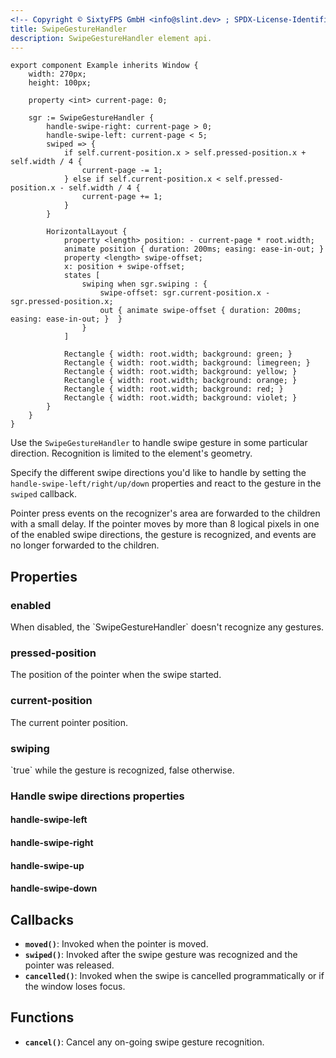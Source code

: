 ```yaml
---
<!-- Copyright © SixtyFPS GmbH <info@slint.dev> ; SPDX-License-Identifier: MIT -->
title: SwipeGestureHandler
description: SwipeGestureHandler element api.
---
```


```slint playground
export component Example inherits Window {
    width: 270px;
    height: 100px;

    property <int> current-page: 0;

    sgr := SwipeGestureHandler {
        handle-swipe-right: current-page > 0;
        handle-swipe-left: current-page < 5;
        swiped => {
            if self.current-position.x > self.pressed-position.x + self.width / 4 {
                current-page -= 1;
            } else if self.current-position.x < self.pressed-position.x - self.width / 4 {
                current-page += 1;
            }
        }

        HorizontalLayout {
            property <length> position: - current-page * root.width;
            animate position { duration: 200ms; easing: ease-in-out; }
            property <length> swipe-offset;
            x: position + swipe-offset;
            states [
                swiping when sgr.swiping : {
                    swipe-offset: sgr.current-position.x - sgr.pressed-position.x;
                    out { animate swipe-offset { duration: 200ms; easing: ease-in-out; }  }
                }
            ]

            Rectangle { width: root.width; background: green; }
            Rectangle { width: root.width; background: limegreen; }
            Rectangle { width: root.width; background: yellow; }
            Rectangle { width: root.width; background: orange; }
            Rectangle { width: root.width; background: red; }
            Rectangle { width: root.width; background: violet; }
        }
    }
}
```

Use the `SwipeGestureHandler` to handle swipe gesture in some particular direction. Recognition is limited to the element's geometry.

Specify the different swipe directions you'd like to handle by setting the `handle-swipe-left/right/up/down` properties and react to the gesture in the `swiped` callback.

Pointer press events on the recognizer's area are forwarded to the children with a small delay.
If the pointer moves by more than 8 logical pixels in one of the enabled swipe directions, the gesture is recognized, and events are no longer forwarded to the children.

## Properties

### enabled
<SlintProperty propName="enabled" typeName="bool" defaultValue="true">
When disabled, the `SwipeGestureHandler` doesn't recognize any gestures.
</SlintProperty>

### pressed-position
<SlintProperty propName="pressed-position" typeName="struct" structName="Point" propertyVisibility="out">
The position of the pointer when the swipe started.
</SlintProperty>

### current-position
<SlintProperty propName="current-position" typeName="struct" structName="Point" propertyVisibility="out">
The current pointer position.
</SlintProperty>

### swiping
<SlintProperty propName="swiping" typeName="bool" propertyVisibility="out">
`true` while the gesture is recognized, false otherwise.
</SlintProperty>


### Handle swipe directions properties

#### handle-swipe-left
<SlintProperty propName="handle-swipe-left" typeName="bool" defaultValue="false"/>

#### handle-swipe-right
<SlintProperty propName="handle-swipe-right" typeName="bool" defaultValue="false"/>

#### handle-swipe-up
<SlintProperty propName="handle-swipe-up" typeName="bool" defaultValue="false"/>

#### handle-swipe-down
<SlintProperty propName="handle-swipe-down" typeName="bool" defaultValue="false"/>



## Callbacks

-   **`moved()`**: Invoked when the pointer is moved.
-   **`swiped()`**: Invoked after the swipe gesture was recognized and the pointer was released.
-   **`cancelled()`**: Invoked when the swipe is cancelled programmatically or if the window loses focus.

## Functions

-   **`cancel()`**: Cancel any on-going swipe gesture recognition.
